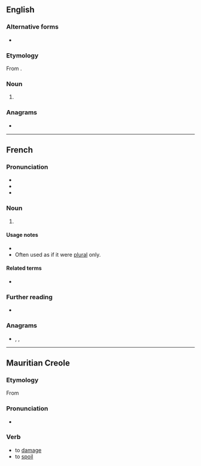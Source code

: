 {{also|abimé|abîme|abîmé}}
==English==

===Alternative forms===
* {{l|en|abyme}}

===Etymology===
From {{bor|en|fr|abime}}.

===Noun===
{{en-noun}}

# {{obsolete form of|en|abysm}}

===Anagrams===
* {{anagrams|en|a=abeim|I-beam|Iambe|Mabie}}

----

==French==

===Pronunciation===
* {{fr-IPA}}
* {{audio|fr|Fr-Abime.oga|Audio (Paris)}}
* {{audio|fr|LL-Q150 (fra)-DSwissK-abime.wav|Audio}}

===Noun===
{{fr-noun|m}}

# {{alternative form of|fr|abîme}}

====Usage notes====
* {{U:fr:1990 reform spelling}}
* Often used as if it were [[plural]] only.

====Related terms====
* {{l|fr|abimer}}

===Further reading===
* {{R:TLFi}}

===Anagrams===
* {{l|fr|amibe}}, {{l|fr|iambe}}, {{l|fr|ïambe}}

----

==Mauritian Creole==

===Etymology===
From {{der|mfe|fr|abîmer}}

===Pronunciation===
* {{IPA|mfe|/abime/}}

===Verb===
{{mfe-verb|abim}}

* to [[damage]]
* to [[spoil]]
*: {{syn|mfe|andomaze|gate|ruine}}